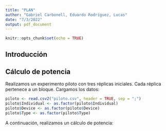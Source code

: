 ```yaml
---
title: "PLAN"
author: "Gabriel Carbonell, Eduardo Rodríguez, Lucas"
date: "7/3/2022"
output: pdf_document
---
```


```r
knitr::opts_chunk$set(echo = TRUE)
```

## Introducción

## Cálculo de potencia 

Realizamos un experimento piloto con tres réplicas iniciales. Cada réplica pertenece a un bloque. Cargamos los datos:

```r
piloto <- read.csv2("piloto.csv", header = TRUE, sep = ";")
piloto$Individual <- as.factor(piloto$Individual)
piloto$Device <- as.factor(piloto$Device)
piloto$Type <- as.factor(piloto$Type)
```

A continuación, realizamos un cálculo de potencia:

```r

```


